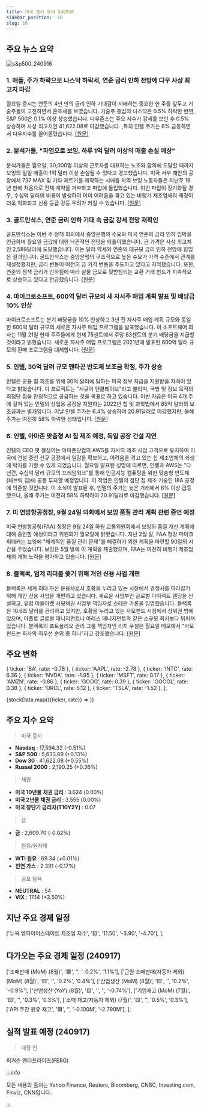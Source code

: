 ```yaml
---
title: 미국 증시 요약 240916
sidebar_position: -10
slug: 16
---
```


## 주요 뉴스 요약

![s&p500_240916](/map/240916.png)

### 1. **애플, 주가 하락으로 나스닥 하락세, 연준 금리 인하 전망에 다우 사상 최고치 마감**

월요일 증시는 연준의 4년 만의 금리 인하 기대감이 지배하는 중요한 한 주를 앞두고 기술주들이 고전하면서 혼조세를 보였습니다. 기술주 중심의 나스닥은 0.5% 하락한 반면, S&P 500은 0.1% 이상 상승했습니다. 다우존스는 주요 지수가 강세를 보인 후 0.5% 상승하며 사상 최고치인 41,622.08로 마감했습니다. ,특히 인텔 주가는 6% 급등하면서 다우지수를 끌어올렸습니다. [[원문]](https://finance.yahoo.com/news/live/stock-market-today-apple-pulls-down-nasdaq-while-dow-hits-record-close-with-fed-rate-cut-on-the-horizon-133109395.html)

### 2. **분석가들, "파업으로 보잉, 하루 1억 달러 이상의 매출 손실 예상"**

분석가들은 월요일, 30,000명 이상의 근로자를 대표하는 노조와 합의에 도달할 때까지 보잉의 일일 매출이 1억 달러 이상 손실될 수 있다고 경고했습니다. 미국 서부 해안의 공장에서 737 MAX 및 기타 제트기를 제작하는 시애틀 지역 보잉 노동자들은 지난주 16년 만에 처음으로 전체 계약을 거부하고 파업에 돌입했습니다. 이번 파업이 장기화될 경우, 수십억 달러의 비용이 발생하여 이미 어려움을 겪고 있는 비행기 제조업체의 재정이 더욱 악화되고 신용 등급 강등 우려가 커질 수 있습니다. [[원문]](https://www.reuters.com/business/aerospace-defense/strike-could-cost-boeing-100-million-plus-daily-revenue-analysts-say-2024-09-16/)

### 3. **골드만삭스, 연준 금리 인하 기대 속 금값 강세 전망 재확인**

골드만삭스는 이번 주 정책 회의에서 중앙은행의 수요와 미국 연준의 금리 인하 임박을 언급하며 월요일 금값에 대한 낙관적인 전망을 되풀이했습니다. 금 가격은 사상 최고치인 2,589달러에 도달했습니다. 이는 달러 약세와 연준의 대규모 금리 인하 전망에 힘입은 결과입니다. 골드만삭스는 중앙은행의 구조적으로 높은 수요가 가격 수준에서 관계를 재설정했지만, 금리 변동이 여전히 금 가격 변동을 주도하고 있다고 지적했습니다. 또한, 연준의 정책 금리가 인하됨에 따라 실물 금으로 뒷받침되는 교환 거래 펀드가 지속적으로 상승하고 있다고 언급했습니다. [[원문]](https://finance.yahoo.com/news/goldman-sachs-reiterates-bullish-view-233046571.html)

### 4. **마이크로소프트, 600억 달러 규모의 새 자사주 매입 계획 발표 및 배당금 10% 인상**

마이크로소프트는 분기 배당금을 10% 인상하고 3년 전 자사주 매입 계획 규모와 동일한 600억 달러 규모의 새로운 자사주 매입 프로그램을 발표했습니다. 이 소프트웨어 회사는 11월 21일 현재 주주들에게 현재 75센트에서 주당 83센트의 분기 배당금을 지급할 것이라고 밝혔습니다. 새로운 자사주 매입 프로그램은 2021년에 발표된 600억 달러 규모의 환매 프로그램을 대체합니다. [[원문]](https://au.finance.yahoo.com/news/microsoft-announces-60-billion-buyback-224733038.html)

### 5. **인텔, 30억 달러 규모 펜타곤 반도체 보조금 확정, 주가 상승**

인텔은 군용 칩 제조를 위해 30억 달러에 달하는 미국 정부 자금을 지원받을 자격이 있다고 밝혔습니다. 이 프로젝트는 "시큐어 엔클레이브"라고 불리며, 국방 및 정보 목적의 최첨단 칩을 안정적으로 공급하는 것을 목표로 하고 있습니다. 이번 자금은 미국 4개 주에 걸쳐 있는 인텔의 상업용 공장을 지원하는 2022년 칩 및 과학법에서 85억 달러의 보조금과는 별개입니다. 이날 인텔 주가는 6.4% 상승하여 20.91달러로 마감했지만, 올해 주가는 여전히 58% 하락한 상태입니다. [[원문]](https://finance.yahoo.com/news/intel-confirms-3-billion-defense-190148627.html)

### 6. **인텔, 아마존 맞춤형 AI 칩 제조 예정, 독일 공장 건설 지연**

인텔의 CEO 팻 겔싱어는 아마존닷컴의 AWS를 자사의 제조 사업 고객으로 유치하여 미국에 건설 중인 신규 공장에서 일감을 확보하고, 어려움을 겪고 있는 칩 제조업체의 회생에 박차를 가할 수 있게 되었습니다. 월요일 발표된 성명에 따르면, 인텔과 AWS는 "다년간, 수십억 달러 규모의 프레임워크"를 통해 인공지능 컴퓨팅을 위한 맞춤형 반도체(패브릭 칩)에 공동 투자할 예정입니다. 이 작업은 인텔의 첨단 칩 제조 기술인 18A 공정에 의존할 것입니다. 이 소식이 발표된 후, 인텔의 주가는 늦은 거래에서 8% 이상 급등했으나, 올해 주가는 여전히 58% 하락하여 20.91달러로 마감했습니다. [[원문]](https://finance.yahoo.com/news/intel-custom-ai-chip-amazon-201011601.html)

### 7. **미 연방항공청장, 9월 24일 의회에서 보잉 품질 관리 계획 관련 증언 예정**

미국 연방항공청(FAA) 청장은 9월 24일 하원 교통위원회에서 보잉의 품질 개선 계획에 대해 증언할 예정이라고 위원회가 월요일에 밝혔습니다. 지난 2월 말, FAA 청장 마이크 휘태커는 보잉에 "체계적인 품질 관리 문제"를 해결하기 위한 계획을 마련할 90일의 시간을 주었습니다. 보잉은 5월 말에 이 계획을 제출했으며, FAA는 여전히 비행기 제조업체의 개혁 노력을 평가하고 있습니다. [[원문]](https://finance.yahoo.com/news/faa-chief-testify-sept-24-204646640.html)

### 8. **블랙록, 업계 리더를 쫓기 위해 개인 신용 사업 개편**

블랙록은 세계 최대 자산 운용사로서 호황을 누리고 있는 시장에서 경쟁사를 따라잡기 위해 개인 신용 사업을 개편하고 있습니다. 새로운 사업부인 글로벌 다이렉트 렌딩을 신설하고, 유럽 미들마켓 사모채권 사업부 책임자로 스테판 카론을 임명했습니다. 블랙록은 10.6조 달러를 관리하고 있지만, 호황을 누리고 있는 사모펀드 시장에서 상위권 밖에 있으며, 아폴로 글로벌 매니지먼트나 아레스 매니지먼트와 같은 소규모 회사보다 뒤처져 있습니다. 블랙록의 포트폴리오 관리 그룹 책임자인 리치 쿠셀은 월요일 메모에서 "사모펀드는 회사의 최우선 순위 중 하나"라고 강조했습니다. [[원문]](https://finance.yahoo.com/news/blackrock-shakes-private-credit-chase-200902986.html)

## 주요 변화

  { ticker: 'BA', rate: -0.78 },
  { ticker: 'AAPL', rate: -2.78 },
  { ticker: 'INTC', rate: 6.36 },
  { ticker: 'NVDA', rate: -1.95 },
  { ticker: 'MSFT', rate: 0.17 },
  { ticker: 'AMZN', rate: -0.86 },
  { ticker: 'GOOG', rate: 0.39 },
  { ticker: 'GOOGL', rate: 0.38 },
  { ticker: 'ORCL', rate: 5.12 },
  { ticker: 'TSLA', rate: -1.52 },
];

{stockData.map(({ticker, rate}) => <StockCardMini key={ticker} ticker={ticker} rate={rate}></StockCardMini>)}

## 주요 지수 요약

> 미국 증시

- **Nasdaq** : 17,594.32 (-0.51%)
- **S&P 500** : 5,633.09 (+0.13%)
- **Dow 30** : 41,622.08 (+0.55%)
- **Russel 2000** : 2,190.25 (+0.36%)

> 채권

- **미국 10년물 채권 금리** : 3.624 (0.00%)
- **미국 2년물 채권 금리** : 3.555 (0.00%)
- **미국 장단기 금리차(T10Y2Y)** : 0.07

> 금

- **금** : 2,609.70 (-0.02%)

> 원유/원자재

- **WTI 원유** : 69.34 (+0.01%)
- **천연 가스** : 2.391 (-0.17%)

> 공포 탐욕

- **NEUTRAL** : 54
- **VIX** : 17.14 (+3.50%)

## 지난 주요 경제 일정

  ['뉴욕 엠파이어스테이트 제조업 지수', '🟨', '11.50', '-3.90', '-4.70'],
];

<EconomicCalendar data={eventsData} />

## 다가오는 주요 경제 일정 (240917)

  ['소매판매 (MoM) (8월)', '🟥', '', '-0.2%', '1.1%'],
  ['근원 소매판매(자동차 제외) (MoM) (8월)', '🟨', '', '0.2%', '0.4%'],
  ['산업생산 (MoM) (8월)', '🟨', '', '0.2%', '-0.9%'],
  ['산업생산 (YoY) (8월)', '🟨', '', '', '-0.74%'],
  ['기업재고 (MoM) (7월)', '🟨', '', '0.3%', '0.3%'],
  ['소매 재고(자동차 제외) (7월)', '🟨', '', '0.5%', '0.3%'],
  ['API 주간 원유 재고', '🟩', '', '-0.100M', '-2.790M'],
];

<EconomicCalendar data={nextEventsData} />

## 실적 발표 예정 (240917)

> 개장 전

퍼거슨 엔터프라이즈(FERG)

:::info

모든 내용의 출처는 Yahoo Finance, Reuters, Bloomberg, CNBC, Investing.com, Finviz, CNN입니다.

:::
